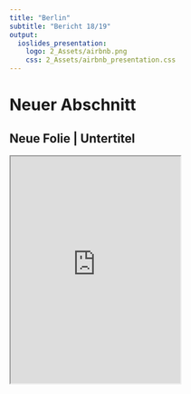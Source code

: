 ```yaml
---
title: "Berlin"
subtitle: "Bericht 18/19"
output: 
  ioslides_presentation:
    logo: 2_Assets/airbnb.png
    css: 2_Assets/airbnb_presentation.css    
---
```



# Neuer Abschnitt
## Neue Folie | Untertitel 

<iframe src=https://www.youtube.com/embed/s9aWmU0atlQ?rel=0"/ style="height:400px">


```r
knitr::opts_chunk$set(echo = FALSE)
```
## jo


